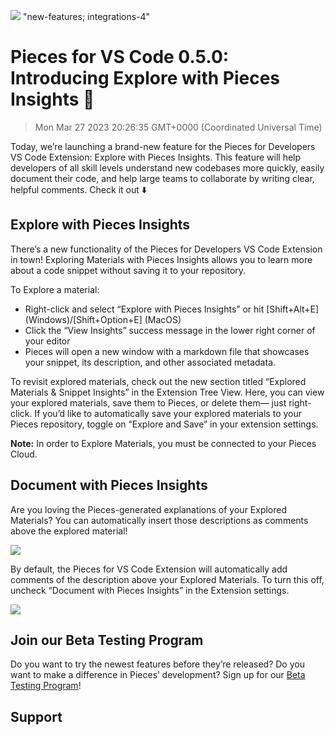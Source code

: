 ![](https://uploads-ssl.webflow.com/6143afec68f555387049efb3/6400cf1ead44505da0f74d3c_vs-code-050_e365a1e7f403146e054362c60ce8d7cf_2000.jpeg)
"new-features; integrations-4"
# Pieces for VS Code 0.5.0: Introducing Explore with Pieces Insights 👀
> Mon Mar 27 2023 20:26:35 GMT+0000 (Coordinated Universal Time)

Today, we’re launching a brand-new feature for the Pieces for Developers VS Code Extension: Explore with Pieces Insights. This feature will help developers of all skill levels understand new codebases more quickly, easily document their code, and help large teams to collaborate by writing clear, helpful comments. Check it out ⬇️

## Explore with Pieces Insights
There’s a new functionality of the Pieces for Developers VS Code Extension in town! Exploring Materials with Pieces Insights allows you to learn more about a code snippet without saving it to your repository.

To Explore a material:
- Right-click and select “Explore with Pieces Insights” or hit [Shift+Alt+E] (Windows)/[Shift+Option+E] (MacOS)
- Click the “View Insights” success message in the lower right corner of your editor
- Pieces will open a new window with a markdown file that showcases your snippet, its description, and other associated metadata.

To revisit explored materials, check out the new section titled “Explored Materials &amp; Snippet Insights” in the Extension Tree View. Here, you can view your explored materials, save them to Pieces, or delete them— just right-click.
If you’d like to automatically save your explored materials to your Pieces repository, toggle on “Explore and Save” in your extension settings.

<strong>Note:</strong> In order to Explore Materials, you must be connected to your Pieces Cloud.

## Document with Pieces Insights
Are you loving the Pieces-generated explanations of your Explored Materials? You can automatically insert those descriptions as comments above the explored material!

![](ploads-ssl.webflow.com/6143afec68f555387049efb3/6400cf1fad44507217f74e13_description_c096f45db7a985d557412585fb5c2528_800.jpeg)

By default, the Pieces for VS Code Extension will automatically add comments of the description above your Explored Materials. To turn this off, uncheck “Document with Pieces Insights” in the Extension settings.

![](uploads-ssl.webflow.com/6143afec68f555387049efb3/6400cf1fad44506e6ff74e12_insert-description_a9cfaebae1ec53665bc3744d3fac818c_800.jpeg)

## Join our Beta Testing Program
Do you want to try the newest features before they’re released? Do you want to make a difference in Pieces’ development? Sign up for our <a href="https://getpieces.typeform.com/to/XGGlUqEI" target="_blank" rel="noopener noreferrer">Beta Testing Program</a>!

## Support
